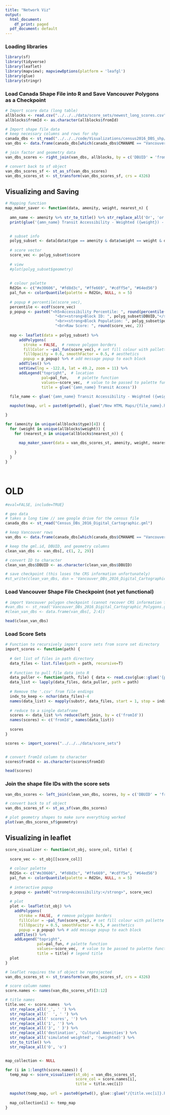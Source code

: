 ```yaml
---
title: "Network Viz"
output:
  html_document:
    df_print: paged
  pdf_document: default
---
```



### Loading libraries
```r

library(sf)
library(tidyverse)
library(leaflet)
library(mapview); mapviewOptions(platform = 'leafgl')
library(glue)
library(stringr)


```



### Load Canada Shape File into R and Save Vancouver Polygons as a Checkpoint

```r
# Import score data (long table)
allblocks <- read.csv("../../../data/score_sets/newest_long_scores.csv", stringsAsFactors = TRUE)
allblocks$fromId <- as.character(allblocks$fromId)

# Import shape file data
# keep necessary columns and rows for shp
canada_dbs <- st_read("../../../code/Visualizations/census2016_DBS_shp/DB_Van_CMA/DB_Van_CMA.shp", stringsAsFactors = FALSE)
van_dbs <- data.frame(canada_dbs[which(canada_dbs$CMANAME == "Vancouver"), ])[, c(1, 28)]

# join factor and geometry data 
van_dbs_scores <- right_join(van_dbs, allblocks, by = c('DBUID' = 'fromId'))

# convert back to sf object
van_dbs_scores_sf <- st_as_sf(van_dbs_scores)
van_dbs_scores_st <- st_transform(van_dbs_scores_sf, crs = 4326)

```




## Visualizing and Saving

```r

# Mapping function
map_maker_saver <- function(data, amenity, weight, nearest_n) {
  
  amn_name <- amenity %>% str_to_title() %>% str_replace_all('Or', 'or') %>% str_replace('And', 'and') %>% str_replace('/Performance', '')
  print(glue('{amn_name} Transit Accessibility - Weighted ({weight}) - Nearest Amenities ({str_to_upper(nearest_n)})'))

  
  # subset info
  polyg_subset <- data[data$type == amenity & data$weight == weight & data$nearest_n == nearest_n, ]
  
  # score vector
  score_vec <- polyg_subset$score
  
  # view 
  #plot(polyg_subset$geometry)
  
  
  # colour palette 
  Rd2Gn <- c("#e30606", "#fd8d3c", "#ffe669", "#cdff5e", "#64ed56")
  pal_fun <- colorQuantile(palette = Rd2Gn, NULL, n = 5)
  
  # popup # percentile(score_vec),
  percentile <- ecdf(score_vec)
  p_popup <- paste0("<h5>Accessibility Percentile: ", round(percentile(score_vec), 2)*100, '%',"</h5>", 
                      "<br><strong>Block ID: ", polyg_subset$DBUID,"</strong>",
                      "<br><strong>Block Population: ", polyg_subset$pop,"</strong>",
                      "<br>Raw Score: ", round(score_vec, 2))
        
  map <- leaflet(data = polyg_subset) %>%
      addPolygons(
        stroke = FALSE,  # remove polygon borders
        fillColor = ~pal_fun(score_vec), # set fill colour with pallette fxn from aboc
        fillOpacity = 0.6, smoothFactor = 0.5, # aesthetics
        popup = p_popup) %>% # add message popup to each block
      addTiles() %>%
      setView(lng = -122.8, lat = 49.2, zoom = 11) %>%
      addLegend("topright",  # location
                pal=pal_fun,    # palette function
                values=~score_vec,  # value to be passed to palette function
                title = glue('{amn_name} Transit Access'))
  
  file_name <- glue('{amn_name} Transit Accessibility - Weighted ({weight}) - Nearest Amenities ({str_to_upper(nearest_n)})')

  mapshot(map, url = paste0(getwd(), glue("/New HTML Maps/{file_name}.html")))

}
```


```r

for (amenity in unique(allblocks$type)[4]) { 
  for (weight in unique(allblocks$weight)) {
    for (nearest_n in unique(allblocks$nearest_n)) {
      
      map_maker_saver(data = van_dbs_scores_st, amenity, weight, nearest_n)
      
    }
  }
}




```





# OLD

```r
#eval=FALSE, include=TRUE}

# geo data
# takes a long time // see google drive for the census file
canada_dbs <- st_read("Census_DBs_2016_Digital_Cartographic.gml")

# keep Vancouver rows
van_dbs <- data.frame(canada_dbs[which(canada_dbs$CMANAME == "Vancouver"), ])

# keep the gml.id, DBUID, and geometry columns
clean_van_dbs <- van_dbs[, c(1, 2, 29)]

# convert ID to character
clean_van_dbs$DBUID <- as.character(clean_van_dbs$DBUID)

# save checkpoint (this loses the CRS information unfortunately)
#st_write(clean_van_dbs, dsn = 'Vancouver_DBs_2016_Digital_Cartographic_Polygons.gml')
```


### Load Vancouver Shape File Checkpoint (not yet functional)

```r
# import Vancouver polygon checkpoint (cannot recover CRS information from checkpoint)
#van_dbs <- st_read('Vancouver_DBs_2016_Digital_Cartographic_Polygons.gml')
#clean_van_dbs <- data.frame(van_dbs[, 2:4])

head(clean_van_dbs)
```

### Load Score Sets

```r
# Function to recursively import score sets from score set directory
import_scores <- function(path) {
  
  # Get list of files in path directory
  data_files <- list.files(path = path, recursive=T)
  
  # Function to pull file data into R
  data_puller <- function(path, file) { data <- read.csv(glue::glue('{path}/{file}')) }
  data_list <- lapply(data_files, data_puller, path = path)
  
  # Remove the '.csv' from file endings
  indx_to_keep <- nchar(data_files)-4
  names(data_list) <- mapply(substr, data_files, start = 1, stop = indx_to_keep, USE.NAMES = FALSE)
  
  # reduce to a single dataframe
  scores <- data_list %>% reduce(left_join, by = c('fromId')) 
  names(scores) <- c('fromId', names(data_list))
  
  scores
}

scores <- import_scores("../../../data/score_sets")


# convert fromId column to character
scores$fromId <- as.character(scores$fromId)

head(scores)
```

### Join the shape file IDs with the score sets

```r

van_dbs_scores <- left_join(clean_van_dbs, scores, by = c('DBUID' = 'fromId')) 

# convert back to sf object
van_dbs_scores_sf <- st_as_sf(van_dbs_scores)

# plot geometry shapes to make sure everything worked
plot(van_dbs_scores_sf$geometry)

```



## Visualizing in leaflet

```r

score_visualizer <- function(st_obj, score_col, title) {
  
  score_vec <- st_obj[[score_col]]
  
  # colour palette
  Rd2Gn <- c("#e30606", "#fd8d3c", "#ffe669", "#cdff5e", "#64ed56")
  pal_fun <- colorQuantile(palette = Rd2Gn, NULL, n = 5)
  
  # interactive popup
  p_popup <- paste0("<strong>Accessibility:</strong>", score_vec)
  
  # plot
  plot <- leaflet(st_obj) %>%
    addPolygons(
      stroke = FALSE,  # remove polygon borders
      fillColor = ~pal_fun(score_vec), # set fill colour with pallette fxn
      fillOpacity = 0.5, smoothFactor = 0.5, # aesthetics
      popup = p_popup) %>% # add message popup to each block
    addTiles() %>%
    addLegend("topright",  
              pal=pal_fun, # palette function
              values=~score_vec,  # value to be passed to palette function
              title = title) # legend title
  plot
}


```

```r
# leaflet requires the sf object be reprojected
van_dbs_scores_st <- st_transform(van_dbs_scores_sf, crs = 4326)

# score column names
score.names <- names(van_dbs_scores_sf)[3:12]

# title names
title.vec <- score.names  %>% 
  str_replace_all('_', ' ') %>% 
  str_replace_all('  ', ' ') %>% 
  str_replace_all(' scores', '') %>% 
  str_replace_all('1', '') %>% 
  str_replace_all('3', ' 3') %>% 
  str_replace_all('destination', 'Cultural Amenities') %>% 
  str_replace_all('simulated weighted', '(weighted)') %>% 
  str_to_title() %>% 
  str_replace_all('O', 'o')


map_collection <- NULL

for (i in 1:length(score.names)) {
  temp_map <- score_visualizer(st_obj = van_dbs_scores_st,
                               score_col = score.names[i],
                               title = title.vec[i])
  
  mapshot(temp_map, url = paste0(getwd(), glue::glue("/{title.vec[i]}.html")))
  
  map_collection[i] <- temp_map
}


```
































